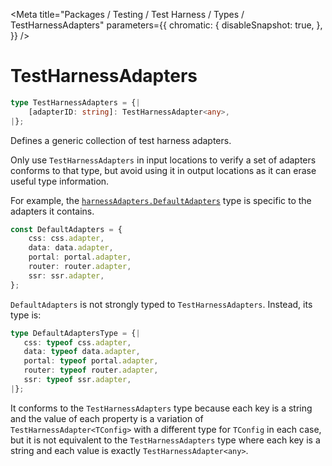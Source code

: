 
<Meta
    title="Packages / Testing / Test Harness / Types / TestHarnessAdapters"
    parameters={{
        chromatic: {
            disableSnapshot: true,
        },
    }}
/>

# TestHarnessAdapters

```ts
type TestHarnessAdapters = {|
    [adapterID: string]: TestHarnessAdapter<any>,
|};
```

Defines a generic collection of test harness adapters.

Only use `TestHarnessAdapters` in input locations to verify a set of adapters conforms to that type, but avoid using it in output locations as it can erase useful type information.

For example, the [`harnessAdapters.DefaultAdapters`](/docs/testing-test-harness-exports-harnessadapters--page) type is specific to the adapters it contains.

```ts
const DefaultAdapters = {
    css: css.adapter,
    data: data.adapter,
    portal: portal.adapter,
    router: router.adapter,
    ssr: ssr.adapter,
};
```

`DefaultAdapters` is not strongly typed to `TestHarnessAdapters`. Instead, its type is:

```ts
type DefaultAdaptersType = {|
   css: typeof css.adapter,
   data: typeof data.adapter,
   portal: typeof portal.adapter,
   router: typeof router.adapter,
   ssr: typeof ssr.adapter,
|};
```

It conforms to the `TestHarnessAdapters` type because each key is a string and the value of each property is a variation of `TestHarnessAdapter<TConfig>` with a different type for `TConfig` in each case, but it is not equivalent to the `TestHarnessAdapters` type where each key is a string and each value is exactly `TestHarnessAdapter<any>`.
